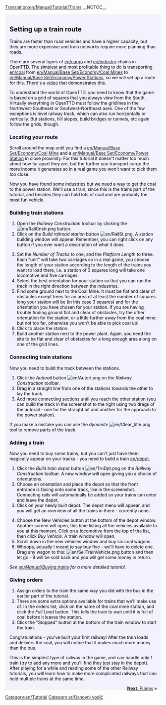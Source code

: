 [[Translation:en/Manual/Tutorial/Trains]]
__NOTOC__
{{en/Tabs|5|3
|Vodič/Sr|1. Početak<!--
-->|Vodič/Autobusi/Sr|2. Autobusi<!--
-->|Vodič/Vozovi/Sr|3. Vozovi<!--
-->|Vodič/Avioni/Sr|4. Avioni<!--
-->|Vodič/Zaključak/Sr|5. I na kraju...}}
<div style="padding:.5em 1em 1em 1em; border-top:none; background-color:#f1f2fe; color:#000;">
{{sr/Vodič}}
==Setting up a train route==
Trains are faster than road vehicles and have a higher capacity, but they are more expensive and train networks require more planning than roads.

There are several types of [[en/cargo]] and [[en/industry]] chains in OpenTTD. The simplest and most profitable thing to do is transporting [[en/coal]] from [[en/Manual/Base Set/Economy/Coal Mine]]s to [[en/Manual/Base Set/Economy/Power Station]]s, so we will set up a route for this. There's a [http://www.cs.helsinki.fi/u/ihonkone/ottd_tut.ogg video] that demonstrates this.

To understand the world of OpenTTD, you need to know that the game is based on a grid of squares that you always view from the South. Virtually everything in OpenTTD must follow the gridlines in the Northwest-Southeast or Soutwest-Northeast axes. One of the few exceptions is level railway track, which can also run horizontally or vertically. But stations, hill slopes, build bridges or tunnels, etc again follow the grids, though.  

===Locating your route===
Scroll around the map until you find a [[en/Manual/Base Set/Economy/Coal Mine]] and a [[en/Manual/Base Set/Economy/Power Station]] in close proximity.  For this tutorial it doesn't matter too much about how far apart they are, but the further you transport cargo the more income it generates so in a real game you won't want to pick them ''too'' close.
{{en/Phototable|[[File:en/tutorial1.png|400px]]|Power station with nearby coal mine.|none}}

Now you have found some industries but we need a way to get the coal to the power station.  We'll use a train, since this is the trains part of the tutorial, and besides they can hold lots of coal and are probably the most fun vehicle. 

===Building train stations===
{{en/Phototable|[[File:en/Railroad Construction.png]]|Railway Construction toolbar.|none|6=:}}
#Open the ''Railway Construction'' toolbar by clicking the [[File:en/RailCnstr.png]] button.
#Click on the ''Build railroad station'' button [[File:en/RailSt.png]]. A station building window will appear. Remember, you can right click on any button if you ever want a description of what it does.
{{en/Phototable|[[File:en/stationgui.png]]|Train station selection window.|none|6=:}}
<ol start="3">
<li>Set the ''Number of Tracks'' to one, and the ''Platform Length'' to three. Each "unit" will take two carriages so in a real game, you choose the length of your station according to the length of the trains you want to load there, i.e. a station of 3 squares long will take one locomotive and five carriages.
<li>Select the best orientation for your station so that you can run the track in the right direction between the industries.
<li>Find some ground next to the Coal Mine.  It must be flat and clear of obstacles except trees for an area of at least the number of squares long your station will be (in this case 3 squares) and for the orientation you have chosen for your station.  If you are having trouble finding ground flat and clear of obstacles, try the other orientation for the station, or a little further away from the coal mine: but not too far, otherwise you won't be able to pick coal up!    
<li>Click to place the station.  
<li>Build another station next to the power plant.  Again, you need the site to be flat and clear of obstacles for a long enough area along on one of the grid lines.
</ol>
{{en/Phototable|[[File:en/tutorial2.png|400px]]|Your stations next to industries.|none|6=:}}

===Connecting train stations===
Now you need to build the track between the stations. 

#Click the ''Autorail'' button [[File:en/Autorl.png]] on the ''Railway Construction'' toolbar.
#Drag in a straight line from one of the stations towards the other to lay the track.  
#Add more connecting sections until you reach the other station (you can build the track in the screenshot to the right using two drags of the autorail - one for the straight bit and another for the approach to the power station).
{{en/Phototable|[[File:en/tutorial3.png|400px]]|Connected stations.|none|6=:}}

If you make a mistake you can use the ''dynamite'' [[File:en/Clear title.png]] tool to remove parts of the track.

===Adding a train===
Now you need to buy some trains, but you can't just have them magically appear on your tracks - you need to build a train [[en/depot]].

#Click the ''Build train depot'' button [[File:en/TrnDpt.png]] on the ''Railway Construction'' toolbar. A new window will open giving you a choice of orientations. 
#Choose an orientation and place the depot so that the front entrance is facing onto some track, like in the screenshot. Connecting rails will automatically be added so your trains can enter and leave the depot.
#Click on your newly built depot. The depot menu will appear, and you will get an overview of all the trains in there - currently none.
{{en/Phototable|[[File:en/tutorial4.png|400px]]|The depot window|none|6=:}}
<ol start="4">
<li>Choose the New Vehicles button at the bottom of the depot window. Another screen will open, this time listing all the vehicles available to you at this moment. Click on a locomotive from the top of the list, then click ''Buy Vehicle''. A train window will open.
<li>Scroll down in the new vehicles window and buy six coal wagons.  
<li>Whoops, actually I meant to say buy five - we'll have to delete one. Drag any wagon to this: [[File:en/SellTrainVehicle.png]] button and then let go - it will be sold back and you will get some money in return.
</ol>
''See [[en/Manual/Buying trains]] for a more detailed tutorial.''

===Giving orders===
#Assign orders to the train the same way you did with the bus in the earlier part of the tutorial.
#There are some extra options available for trains that we'll make use of. In the orders list, click on the name of the coal mine station, and click the ''Full Load'' button. This tells the train to wait until it is full of coal before it leaves the station.
#Click the "Stopped" button at the bottom of the train window to start the train.

Congratulations - you've built your first railway! After the train loads and delivers the coal, you will notice that it makes much more money than the bus.

This is the simplest type of railway in the game, and can handle only 1 train (try to add any more and you'll find they just stay in the depot).  After playing for a while and reading some of the other Railway tutorials, you will learn how to make more complicated railways that can hold multiple trains at the same time.

<span style="float: right">[[en/Manual/Tutorial/Planes|'''Next''': Planes]] &raquo;</span>
</div>
[[Category:en/Tutorial]]
[[Category:sr/Osnovni vodič]]